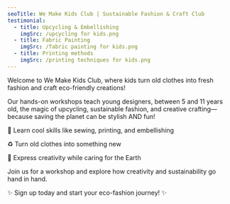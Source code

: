 ```yaml
---
seoTitle: We Make Kids Club | Sustainable Fashion & Craft Club
testimonial:
  - title: Upcycling & Embellishing
    imgSrc: /upcycling for kids.png
  - title: Fabric Painting
    imgSrc: /fabric painting for kids.png
  - title: Printing methods
    imgSrc: /printing techniques for kids.png
---
```


Welcome to We Make Kids Club, where kids turn old clothes into fresh fashion and craft eco-friendly creations!

Our hands-on workshops teach young designers, between 5 and 11 years old, the magic of upcycling, sustainable fashion, and creative crafting—because saving the planet can be stylish AND fun!

🎨 Learn cool skills like sewing, printing, and embellishing

♻️ Turn old clothes into something new

🌱 Express creativity while caring for the Earth

Join us for a workshop and explore how creativity and sustainability go hand in hand.

✨ Sign up today and start your eco-fashion journey! ✨
